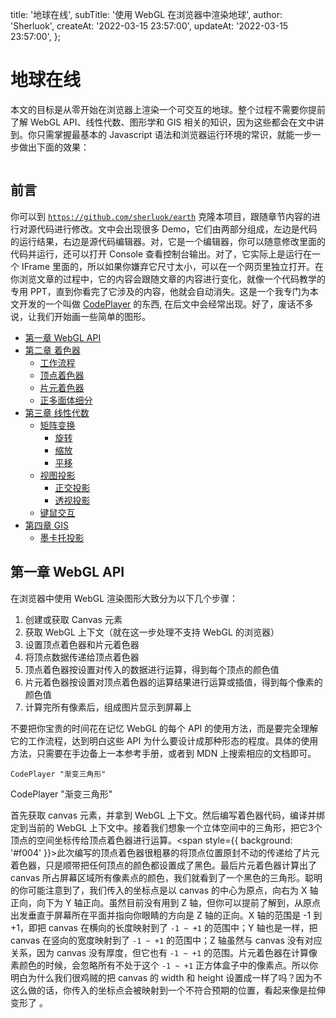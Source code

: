   title: '地球在线',
  subTitle: '使用 WebGL 在浏览器中渲染地球',
  author: 'Sherluok',
  createAt: '2022-03-15 23:57:00',
  updateAt: '2022-03-15 23:57:00',
};

# 地球在线

本文的目标是从零开始在浏览器上渲染一个可交互的地球。整个过程不需要你提前了解 WebGL API、线性代数、图形学和 GIS 相关的知识，因为这些都会在文中讲到。你只需掌握最基本的 Javascript 语法和浏览器运行环境的常识，就能一步一步做出下面的效果：
 
```

```

## 前言

你可以到 [`https://github.com/sherluok/earth`](https://github.com/sherluok/earth) 克隆本项目，跟随章节内容的进行对源代码进行修改。文中会出现很多 Demo，它们由两部分组成，左边是代码的运行结果，右边是源代码编辑器。对，它是一个编辑器，你可以随意修改里面的代码并运行，还可以打开 Console 查看控制台输出。对了，它实际上是运行在一个 IFrame 里面的，所以如果你嫌弃它尺寸太小，可以在一个网页里独立打开。在你浏览文章的过程中，它的内容会跟随文章的内容进行变化，就像一个代码教学的专用 PPT，直到你看完了它涉及的内容，他就会自动消失。这是一个我专门为本文开发的一个叫做 [CodePlayer]() 的东西, 在后文中会经常出现。好了，废话不多说，让我们开始画一些简单的图形。

- [第一章 WebGL API]()
- [第二章 着色器]()
  - [工作流程]()
  - [顶点着色器]()
  - [片元着色器]()
  - [正多面体细分]()
- [第三章 线性代数]()
  - [矩阵变换]()
    - [旋转]()
    - [缩放]()
    - [平移]()
  - [视图投影]()
    - [正交投影]()
    - [透视投影]()
  - [键鼠交互]()
- [第四章 GIS]()
  - [墨卡托投影]()


## 第一章 WebGL API

在浏览器中使用 WebGL 渲染图形大致分为以下几个步骤：
1. 创建或获取 Canvas 元素
2. 获取 WebGL 上下文（就在这一步处理不支持 WebGL 的浏览器）
3. 设置顶点着色器和片元着色器
4. 将顶点数据传递给顶点着色器
5. 顶点着色器按设置对传入的数据进行运算，得到每个顶点的颜色值
6. 片元着色器按设置对顶点着色器的运算结果进行运算或插值，得到每个像素的颜色值
7. 计算完所有像素后，组成图片显示到屏幕上

不要把你宝贵的时间花在记忆 WebGL 的每个 API 的使用方法，而是要完全理解它的工作流程，达到明白这些 API 为什么要设计成那种形态的程度。具体的使用方法，只需要在手边备上一本参考手册，或者到 MDN 上搜索相应的文档即可。

```
CodePlayer "渐变三角形"
```

<div style={{ background: '#fff', height: '50vh', boxShadow: '0 0 0 1px #0002', borderRadius: 8 }}>
  CodePlayer "渐变三角形"
</div>

首先获取 canvas 元素，并拿到 WebGL 上下文。然后编写着色器代码，编译并绑定到当前的 WebGL 上下文中。接着我们想象一个立体空间中的三角形，把它3个顶点的空间坐标传给顶点着色器进行运算。<span style={{ background: '#f004' }}>此次编写的顶点着色器很粗暴的将顶点位置原封不动的传递给了片元着色器</span>，只是顺带把任何顶点的颜色都设置成了黑色。最后片元着色器计算出了 canvas 所占屏幕区域所有像素点的颜色，我们就看到了一个黑色的三角形。聪明的你可能注意到了，我们传入的坐标点是以 canvas 的中心为原点，向右为 X 轴正向，向下为 Y 轴正向。虽然目前没有用到 Z 轴，但你可以提前了解到，从原点出发垂直于屏幕所在平面并指向你眼睛的方向是 Z 轴的正向。X 轴的范围是 -1 到 +1，即把 canvas 在横向的长度映射到了 `-1 ~ +1` 的范围中；Y 轴也是一样，把 canvas 在竖向的宽度映射到了 `-1 ~ +1` 的范围中；Z 轴虽然与 canvas 没有对应关系，因为 canvas 没有厚度，但它也有 `-1 ~ +1` 的范围。片元着色器在计算像素颜色的时候，会忽略所有不处于这个 `-1 ~ +1` 正方体盒子中的像素点。所以你明白为什么我们很鸡贼的把 canvas 的 width 和 height 设置成一样了吗？因为不这么做的话，你传入的坐标点会被映射到一个不符合预期的位置，看起来像是拉伸变形了 。